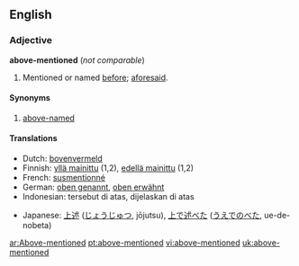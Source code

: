 ==English==
===Adjective===
'''above-mentioned''' (''not comparable'')
#Mentioned or named [[before]]; [[aforesaid]].
====Synonyms====
#[[above-named]]

==== Translations ====
{{top}}
*Dutch: [[bovenvermeld]]
*Finnish: [[yllä mainittu]] (1,2), [[edellä mainittu]] (1,2)
*French: [[susmentionné]]
*German: [[oben genannt]], [[oben erwähnt]]
*Indonesian: tersebut di atas, dijelaskan di atas
{{mid}}
*Japanese: [[上述]] ([[じょうじゅつ]], jōjutsu), [[上で述べた]] ([[うえでのべた]], ue-de-nobeta)
{{bottom}}

[[ar:Above-mentioned]]
[[pt:above-mentioned]]
[[vi:above-mentioned]]
[[uk:above-mentioned]]